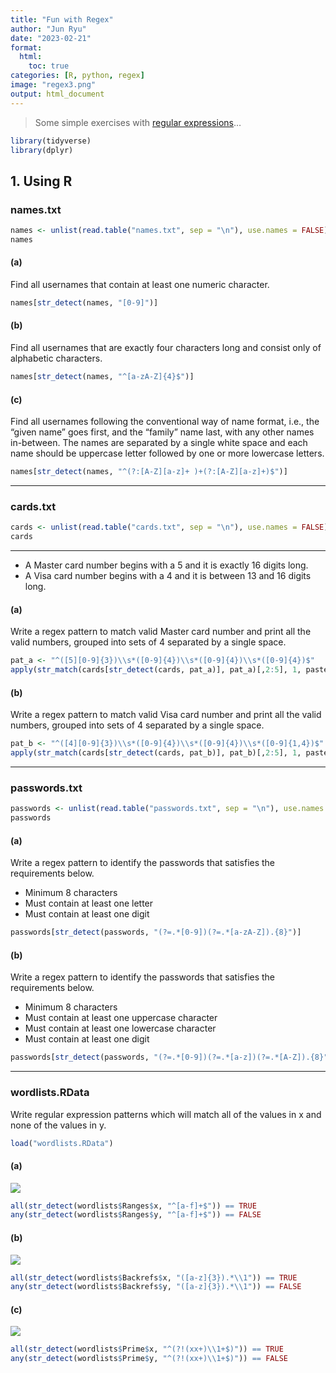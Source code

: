 ```yaml
---
title: "Fun with Regex"
author: "Jun Ryu"
date: "2023-02-21"
format:
  html:
    toc: true
categories: [R, python, regex]
image: "regex3.png"
output: html_document
---
```


> Some simple exercises with [regular expressions](https://en.wikipedia.org/wiki/Regular_expression)...

```r
library(tidyverse)
library(dplyr)
```

## 1. Using R

### names.txt

```r
names <- unlist(read.table("names.txt", sep = "\n"), use.names = FALSE)
names
```

#### (a)

Find all usernames that contain at least one numeric character.

```r
names[str_detect(names, "[0-9]")]
```

#### (b)
Find all usernames that are exactly four characters long and consist only of alphabetic characters.

```r
names[str_detect(names, "^[a-zA-Z]{4}$")]
```

#### (c)
Find all usernames following the conventional way of name format, i.e., the “given name” goes first, and the “family” name last, with any other names in-between. The names are separated by a single white space and each name should be uppercase letter followed by one or more lowercase letters.

```r
names[str_detect(names, "^(?:[A-Z][a-z]+ )+(?:[A-Z][a-z]+)$")]
```

---

### cards.txt

```r
cards <- unlist(read.table("cards.txt", sep = "\n"), use.names = FALSE)
cards
```

---

::: {.callout-note}
- A Master card number begins with a 5 and it is exactly 16 digits long.
- A Visa card number begins with a 4 and it is between 13 and 16 digits long.
:::

#### (a)
Write a regex pattern to match valid Master card number and print all the valid numbers, grouped into sets of 4 separated by a single space.

```r
pat_a <- "^([5][0-9]{3})\\s*([0-9]{4})\\s*([0-9]{4})\\s*([0-9]{4})$"
apply(str_match(cards[str_detect(cards, pat_a)], pat_a)[,2:5], 1, paste, collapse = " ")
```

#### (b)
Write a regex pattern to match valid Visa card number and print all the valid numbers, grouped into sets of 4 separated by a single space.

```r
pat_b <- "^([4][0-9]{3})\\s*([0-9]{4})\\s*([0-9]{4})\\s*([0-9]{1,4})$"
apply(str_match(cards[str_detect(cards, pat_b)], pat_b)[,2:5], 1, paste, collapse = " ")
```

---

### passwords.txt

```r
passwords <- unlist(read.table("passwords.txt", sep = "\n"), use.names = FALSE)
passwords
```

#### (a)
Write a regex pattern to identify the passwords that satisfies the requirements below.

- Minimum 8 characters
- Must contain at least one letter
- Must contain at least one digit

```r
passwords[str_detect(passwords, "(?=.*[0-9])(?=.*[a-zA-Z]).{8}")]
```

#### (b)
Write a regex pattern to identify the passwords that satisfies the requirements below.

- Minimum 8 characters
- Must contain at least one uppercase character
- Must contain at least one lowercase character
- Must contain at least one digit

```r
passwords[str_detect(passwords, "(?=.*[0-9])(?=.*[a-z])(?=.*[A-Z]).{8}")]
```

---

### wordlists.RData

Write regular expression patterns which will match all of the values in x and none of the values in y.

```r
load("wordlists.RData")
```

#### (a)

![](regex1.png)

```r
all(str_detect(wordlists$Ranges$x, "^[a-f]+$")) == TRUE
any(str_detect(wordlists$Ranges$y, "^[a-f]+$")) == FALSE
```

#### (b)

![](regex2.png)

```r
all(str_detect(wordlists$Backrefs$x, "([a-z]{3}).*\\1")) == TRUE
any(str_detect(wordlists$Backrefs$y, "([a-z]{3}).*\\1")) == FALSE
```

#### (c)

![](regex3.png)

```r
all(str_detect(wordlists$Prime$x, "^(?!(xx+)\\1+$)")) == TRUE
any(str_detect(wordlists$Prime$y, "^(?!(xx+)\\1+$)")) == FALSE
```

